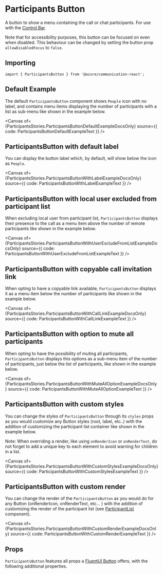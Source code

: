 
<Meta of={ParticipantsStories} />

# Participants Button

A button to show a menu containing the call or chat participants. For use with the [Control Bar](./?path=/docs/components-controlbar-control-bar--docs).

Note that for accessibility purposes, this button can be focused on even when disabled. This behaviour can be changed by setting the button prop `allowDisabledFocus` to `false`.

## Importing

```tsx
import { ParticipantsButton } from '@azure/communication-react';
```

## Default Example

The default `ParticipantsButton` component shows `People` icon with no label, and contains menu items displaying the number of participants with a list as sub-menu like shown in the example below.

<Canvas
  of={ParticipantsStories.ParticipantsButtonDefaultExampleDocsOnly}
  source={{ code: ParticipantsButtonDefaultExampleText }}
/>

## ParticipantsButton with default label

You can display the button label which, by default, will show below the icon as `People`.

<Canvas
  of={ParticipantsStories.ParticipantsButtonWithLabelExampleDocsOnly}
  source={{ code: ParticipantsButtonWithLabelExampleText }}
/>

## ParticipantsButton with local user excluded from participant list

When excluding local user from participant list, `ParticipantsButton` displays their presence to the call as a menu item above the number of remote participants like shown in the example below.

<Canvas
  of={ParticipantsStories.ParticipantsButtonWithUserExcludeFromListExampleDocsOnly}
  source={{ code: ParticipantsButtonWithUserExcludeFromListExampleText }}
/>

## ParticipantsButton with copyable call invitation link

When opting to have a copyable link available, `ParticipantsButton` displays it as a menu item below the number of participants like shown in the example below.

<Canvas
  of={ParticipantsStories.ParticipantsButtonWithCallLinkExampleDocsOnly}
  source={{ code: ParticipantsButtonWithCallLinkExampleText }}
/>

## ParticipantsButton with option to mute all participants

When opting to have the possibility of muting all participants, `ParticipantsButton` displays this options as a sub-menu item of the number of participants, just below the list of participants, like shown in the example below.

<Canvas
  of={ParticipantsStories.ParticipantsButtonWithMuteAllOptionExampleDocsOnly}
  source={{ code: ParticipantsButtonWithMuteAllOptionExampleText }}
/>

## ParticipantsButton with custom styles

You can change the styles of `ParticipantsButton` through its `styles` props as you would customize any Button styles (root, label, etc..) with the addition of customizing the participant list container like shown in the example below.

Note: When overriding a render, like using `onRenderIcon` or `onRenderText`, do not forget to add a unique key to each element to avoid warning for children in a list.

<Canvas
  of={ParticipantsStories.ParticipantsButtonWithCustomStylesExampleDocsOnly}
  source={{ code: ParticipantsButtonWithCustomStylesExampleText }}
/>

## ParticipantsButton with custom render

You can change the render of the `ParticipantsButton` as you would do for any Button (onRenderIcon,
onRenderText, etc... ) with the addition of customizing the render of the participant list (see
[ParticipantList](./?path=/docs/ui-components-participantlist--participant-list) component).

<Canvas
  of={ParticipantsStories.ParticipantsButtonWithCustomRenderExampleDocsOnly}
  source={{ code: ParticipantsButtonWithCustomRenderExampleText }}
/>

## Props

`ParticipantsButton` features all props a [FluentUI Button](https://developer.microsoft.com/fluentui#/controls/web/button) offers, with the following additional properties.
